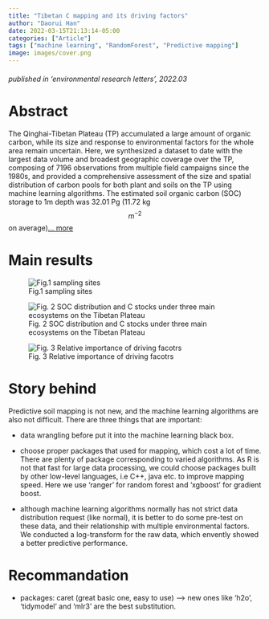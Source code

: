```yaml
---
title: "Tibetan C mapping and its driving factors"
author: "Daorui Han"
date: 2022-03-15T21:13:14-05:00
categories: ["Article"]
tags: ["machine learning", "RandomForest", "Predictive mapping"]
image: images/cover.png 
---
```

###### published in *'environmental research letters'*, 2022.03

# Abstract 

The Qinghai-Tibetan Plateau (TP) accumulated a large amount of organic carbon, while its size and response to environmental factors for the whole area remain uncertain. Here, we synthesized a dataset to date with the largest data volume and broadest geographic coverage over the TP, composing of 7196 observations from multiple field campaigns since the 1980s, and provided a comprehensive assessment of the size and spatial distribution of carbon pools for both plant and soils on the TP using machine learning algorithms. The estimated soil organic carbon (SOC) storage to 1m depth was 32.01  Pg (11.72  kg $$m^{-2}$$ on average)[... more](https://iopscience.iop.org/article/10.1088/1748-9326/ac78f5)

# Main results    
![Fig.1 sampling sites](images/figure1 .png "sampline sites")

![Fig. 2 SOC distribution and C stocks under three main ecosystems on the Tibetan Plateau](images/figure2.png "C mapping")

![Fig. 3 Relative importance of driving facotrs](images/figure2-1.png 'driving factor')

# Story behind

Predictive soil mapping is not new, and the machine learning algorithms are also not difficult. There are three things that are important:    

  - data wrangling before put it into the machine learning black box.            
  
  - choose proper packages that used for mapping, which cost a lot of time. There are plenty of package corresponding to varied algorithms. As R is not that fast for large data processing, we could choose packages built by other low-level languages, i.e C++, java etc. to improve mapping speed. Here we use 'ranger' for random forest and 'xgboost' for gradient boost. 
  
  - although machine learning algorithms normally has not strict data distribution request (like normal), it is better to do some pre-test on these data, and their relationship with multiple environmental factors. We conducted a log-transform for the raw data, which envently showed a better predictive performance.

# Recommandation 

  - packages: caret (great basic one, easy to use) --> new ones like 'h2o', 'tidymodel' and 'mlr3' are the best substitution. 
  




